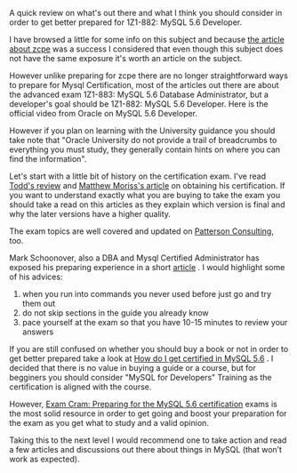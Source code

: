 
A quick review on what's out there and what I think you should consider in order to get better prepared for 1Z1-882: MySQL 5.6 Developer.

I have browsed a little for some info on this subject and because [the article about zcpe](http://decebalonprogramming.net/post/how-to-prepare-for-zend-php-certification-55) was a success I considered that even though this subject does not have the same exposure it's worth an article on the subject.

However unlike preparing for zcpe there are no longer straightforward ways to prepare for Mysql Certification, most of the articles out there are about the advanced exam 1Z1-883: MySQL 5.6 Database Administrator, but a developer's goal should be 1Z1-882: MySQL 5.6 Developer. Here is the official video from Oracle on MySQL 5.6 Developer.

However if you plan on learning with the University guidance you should take note that "Oracle University do not provide a trail of breadcrumbs to everything you must study, they generally contain hints on where you can find the information".

Let's start with a little bit of history on the certification exam. I've read [Todd's review](http://mysqlblog.fivefarmers.com/2013/09/18/new-mysql-5-6-developer-certification-exam/) and [Matthew Moriss's article](http://certmag.com/shuffling-deck-mysql-certs/) on obtaining his certification. If you want to understand exactly what you are buying to take the exam you should take a read on this articles as they explain which version is final and why the later versions have a higher quality. 

The exam topics are well covered and updated on [Patterson Consulting](http://pattersonconsulting.ie/2014/05/mysql-5-6-developer-exam-topics/), too.

Mark Schoonover, also a DBA and Mysql Certified Administrator has exposed his preparing experience in a short [article](http://ftp.nchu.edu.tw/MySQL/tech-resources/articles/preparing-for-mysql-5-certification.html) . I would highlight some of his advices:

1. when you run into commands you never used before just go and try them out
2. do not skip sections in the guide you already know
3. pace yourself at the exam so that you have 10-15 minutes to review your answers


If you are still confused on whether you should buy a book or not in order to get better prepared take a look at [How do I get certified in MySQL 5.6](http://pattersonconsulting.ie/2014/05/how-do-i-get-certified-in-mysql-5-6/) . I decided that there is no value in buying a guide or a course, but for begginers you should consider "MySQL for Developers" Training as the certification is aligned with the course.

However, [Exam Cram: Preparing for the MySQL 5.6 certification](http://mysqlblog.fivefarmers.com/2013/10/15/exam-cram-preparing-for-the-mysql-5-6-certification-exams/) exams is the most solid resource in order to get going and boost your preparation for the exam as you get what to study and a valid opinion.

Taking this to the next level I would recommend one to take action and read a few articles and discussions out there about things in MySQL (that won’t work as expected).
